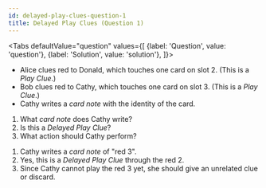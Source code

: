 ```yaml
---
id: delayed-play-clues-question-1
title: Delayed Play Clues (Question 1)
---
```



<BeginnersGuideProgress id="delayed-play-clues-question-1" />

<!-- lint disable no-undefined-references -->

<Tabs
  defaultValue="question"
  values={[
    {label: 'Question', value: 'question'},
    {label: 'Solution', value: 'solution'},
  ]}>
<TabItem value="question">

- Alice clues red to Donald, which touches one card on slot 2. (This is a _Play Clue_.)
- Bob clues red to Cathy, which touches one card on slot 3. (This is a _Play Clue_.)
- Cathy writes a _card note_ with the identity of the card.

1. What _card note_ does Cathy write?
1. Is this a _Delayed Play Clue_?
1. What action should Cathy perform?

</TabItem>
<TabItem value="solution">

1. Cathy writes a _card note_ of "red 3".
1. Yes, this is a _Delayed Play Clue_ through the red 2.
1. Since Cathy cannot play the red 3 yet, she should give an unrelated clue or discard.

</TabItem>
</Tabs>

<DelayedPlayCluesQuestion1 />
